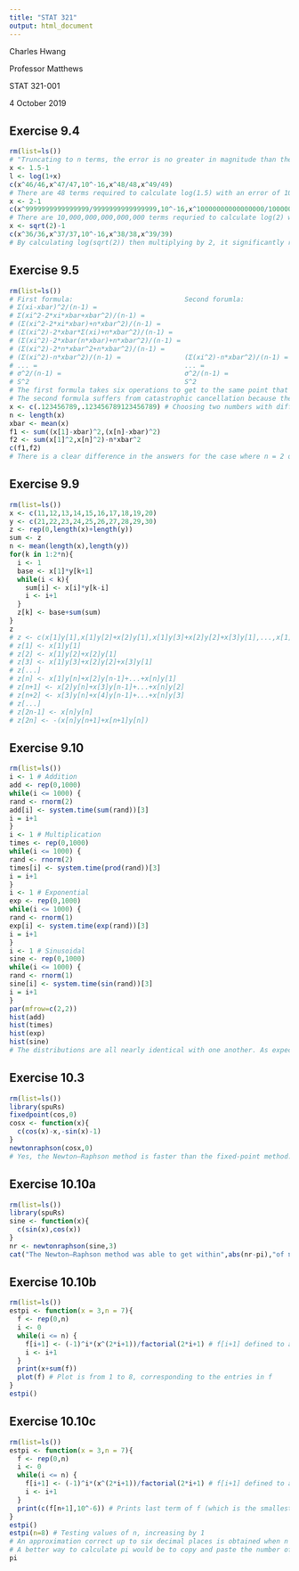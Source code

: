 ```yaml
---
title: "STAT 321"
output: html_document
---
```

Charles Hwang

Professor Matthews

STAT 321-001

4 October 2019

## Exercise 9.4

```r
rm(list=ls())
# "Truncating to n terms, the error is no greater in magnitude than the last term in the sum."
x <- 1.5-1
l <- log(1+x)
c(x^46/46,x^47/47,10^-16,x^48/48,x^49/49)
# There are 48 terms required to calculate log(1.5) with an error of 10^-16 or less.
x <- 2-1
c(x^9999999999999999/9999999999999999,10^-16,x^10000000000000000/10000000000000000) # (1)^10000000000000000/10000000000000000 = 1/10000000000000000 ≤ 10^-16
# There are 10,000,000,000,000,000 terms requried to calculate log(2) with an error of 10^-16 or less.
x <- sqrt(2)-1
c(x^36/36,x^37/37,10^-16,x^38/38,x^39/39)
# By calculating log(sqrt(2)) then multiplying by 2, it significantly reduces the number of terms needed to calculate with an error of 10^-16 or less.
```

## Exercise 9.5

```r
rm(list=ls())
# First formula:                            Second forumla:
# Σ(xi-xbar)^2/(n-1) =
# Σ(xi^2-2*xi*xbar+xbar^2)/(n-1) =
# (Σ(xi^2-2*xi*xbar)+n*xbar^2)/(n-1) =
# (Σ(xi^2)-2*xbar*Σ(xi)+n*xbar^2)/(n-1) =
# (Σ(xi^2)-2*xbar(n*xbar)+n*xbar^2)/(n-1) =
# (Σ(xi^2)-2*n*xbar^2+n*xbar^2)/(n-1) =
# (Σ(xi^2)-n*xbar^2)/(n-1) =                (Σ(xi^2)-n*xbar^2)/(n-1) =
# ... =                                     ... =
# σ^2/(n-1) =                               σ^2/(n-1) =
# S^2                                       S^2
# The first formula takes six operations to get to the same point that the second formula begins at.
# The second formula suffers from catastrophic cancellation because the xi's (and xbar) may have a different number of decimal places. When summed together this causes catastrophic cancellation.
x <- c(.123456789,.123456789123456789) # Choosing two numbers with different decimal lengths
n <- length(x)
xbar <- mean(x)
f1 <- sum((x[1]-xbar)^2,(x[n]-xbar)^2)
f2 <- sum(x[1]^2,x[n]^2)-n*xbar^2
c(f1,f2)
# There is a clear difference in the answers for the case where n = 2 due to catastrophic cancellation in the second formula, resulting in a decrease in significant digits.
```

## Exercise 9.9

```r
rm(list=ls())
x <- c(11,12,13,14,15,16,17,18,19,20)
y <- c(21,22,23,24,25,26,27,28,29,30)
z <- rep(0,length(x)+length(y))
sum <- z
n <- mean(length(x),length(y))
for(k in 1:2*n){
  i <- 1
  base <- x[1]*y[k+1]
  while(i < k){
    sum[i] <- x[i]*y[k-i]
    i <- i+1
  }
  z[k] <- base+sum(sum)
}
z
# z <- c(x[1]y[1],x[1]y[2]+x[2]y[1],x[1]y[3]+x[2]y[2]+x[3]y[1],...,x[1]y[n]+x[2]y[n-1]+...+x[n]y[1],x[2]y[n]+x[3]y[n-1]+...+x[n]y[2],x[3]y[n]+x[4]y[n-1]+...+x[n]y[3],...,x[n]y[n])
# z[1] <- x[1]y[1]
# z[2] <- x[1]y[2]+x[2]y[1]
# z[3] <- x[1]y[3]+x[2]y[2]+x[3]y[1]
# z[...]
# z[n] <- x[1]y[n]+x[2]y[n-1]+...+x[n]y[1]
# z[n+1] <- x[2]y[n]+x[3]y[n-1]+...+x[n]y[2]
# z[n+2] <- x[3]y[n]+x[4]y[n-1]+...+x[n]y[3]
# z[...]
# z[2n-1] <- x[n]y[n]
# z[2n] <- -(x[n]y[n+1]+x[n+1]y[n])
```

## Exercise 9.10

```r
rm(list=ls())
i <- 1 # Addition
add <- rep(0,1000)
while(i <= 1000) {
rand <- rnorm(2)
add[i] <- system.time(sum(rand))[3]
i = i+1
}
i <- 1 # Multiplication
times <- rep(0,1000)
while(i <= 1000) {
rand <- rnorm(2)
times[i] <- system.time(prod(rand))[3]
i = i+1
}
i <- 1 # Exponential
exp <- rep(0,1000)
while(i <= 1000) {
rand <- rnorm(1)
exp[i] <- system.time(exp(rand))[3]
i = i+1
}
i <- 1 # Sinusoidal
sine <- rep(0,1000)
while(i <= 1000) {
rand <- rnorm(1)
sine[i] <- system.time(sin(rand))[3]
i = i+1
}
par(mfrow=c(2,2))
hist(add)
hist(times)
hist(exp)
hist(sine)
# The distributions are all nearly identical with one another. As expected, the time it takes to run each function is minimal, with a few outlier runs taking longer than usual.
```

## Exercise 10.3

```r
rm(list=ls())
library(spuRs)
fixedpoint(cos,0)
cosx <- function(x){
  c(cos(x)-x,-sin(x)-1)
}
newtonraphson(cosx,0)
# Yes, the Newton—Raphson method is faster than the fixed-point method.
```

## Exercise 10.10a

```r
rm(list=ls())
library(spuRs)
sine <- function(x){
  c(sin(x),cos(x))
}
nr <- newtonraphson(sine,3)
cat("The Newton—Raphson method was able to get within",abs(nr-pi),"of π.")
```

## Exercise 10.10b

```r
rm(list=ls())
estpi <- function(x = 3,n = 7){
  f <- rep(0,n)
  i <- 0
  while(i <= n) {
    f[i+1] <- (-1)^i*(x^(2*i+1))/factorial(2*i+1) # f[i+1] defined to avoid calling f[0]
    i <- i+1
  }
  print(x+sum(f))
  plot(f) # Plot is from 1 to 8, corresponding to the entries in f
}
estpi()
```

## Exercise 10.10c

```r
rm(list=ls())
estpi <- function(x = 3,n = 7){
  f <- rep(0,n)
  i <- 0
  while(i <= n) {
    f[i+1] <- (-1)^i*(x^(2*i+1))/factorial(2*i+1) # f[i+1] defined to avoid calling f[0]
    i <- i+1
  }
  print(c(f[n+1],10^-6)) # Prints last term of f (which is the smallest)
}
estpi()
estpi(n=8) # Testing values of n, increasing by 1
# An approximation correct up to six decimal places is obtained when n >= 8.
# A better way to calculate pi would be to copy and paste the number of digits of pi desired from an online webpage containing such information (piday.org/million) or to invoke the pi constant built into R:
pi
```